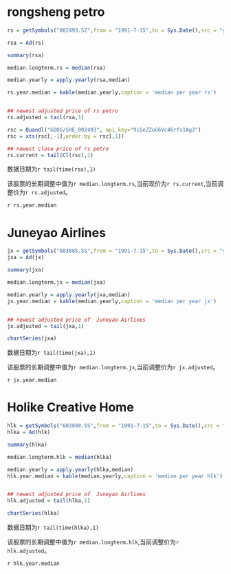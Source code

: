 
# rongsheng petro #

```r

rs = getSymbols("002493.SZ",from = "1991-7-15",to = Sys.Date(),src = "yahoo",auto.assign=FALSE)

rsa = Ad(rs)

summary(rsa)

median.longterm.rs = median(rsa)

median.yearly = apply.yearly(rsa,median)

rs.year.median = kable(median.yearly,caption = 'median per year rs')


## newest adjusted price of rs petro
rs.adjusted = tail(rsa,1)

rsc = Quandl("GOOG/SHE_002493", api_key="9iGeZZoG6Vc46rfs1AgJ")
rsc = xts(rsc[,-1],order.by = rsc[,1])

## newest close price of rs petro
rs.current = tail(Cl(rsc),1)


```
数据日期为`r tail(time(rsa),1)`

该股票的长期调整中值为`r median.longterm.rs`,当前现价为`r rs.current`,当前调整价为`r rs.adjusted`。


`r rs.year.median`

# Juneyao Airlines #


```r

jx = getSymbols("603885.SS",from = "1991-7-15",to = Sys.Date(),src = "yahoo",auto.assign=FALSE)
jxa = Ad(jx)

summary(jxa)

median.longterm.jx = median(jxa)

median.yearly = apply.yearly(jxa,median)
jx.year.median = kable(median.yearly,caption = 'median per year jx')


## newest adjusted price of  Juneyao Airlines
jx.adjusted = tail(jxa,1)

chartSeries(jxa)

```
数据日期为`r tail(time(jxa),1)`

该股票的长期调整中值为`r median.longterm.jx`,当前调整价为`r jx.adjusted`。

`r jx.year.median`

# Holike Creative Home #


```r

hlk = getSymbols("603898.SS",from = "1991-7-15",to = Sys.Date(),src = "yahoo",auto.assign=FALSE)
hlka = Ad(hlk)

summary(hlka)

median.longterm.hlk = median(hlka)

median.yearly = apply.yearly(hlka,median)
hlk.year.median = kable(median.yearly,caption = 'median per year hlk')


## newest adjusted price of  Juneyao Airlines
hlk.adjusted = tail(hlka,1)

chartSeries(hlka)

```
数据日期为`r tail(time(hlka),1)`

该股票的长期调整中值为`r median.longterm.hlk`,当前调整价为`r hlk.adjusted`。

`r hlk.year.median `

